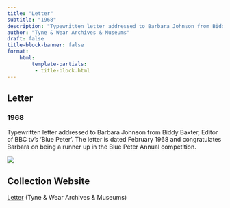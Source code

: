 ```yaml
---
title: "Letter"
subtitle: "1968"
description: "Typewritten letter addressed to Barbara Johnson from Biddy Baxter, Editor of BBC tv's 'Blue Peter'. The letter is dated February 1968 and congratulates Barbara on being a runner up in the Blue Peter Annual competition."
author: "Tyne & Wear Archives & Museums"
draft: false
title-block-banner: false
format:
    html:
        template-partials:
         - title-block.html
---
```

## Letter
### 1968
Typewritten letter addressed to Barbara Johnson from Biddy Baxter, Editor of BBC tv's 'Blue Peter'. The letter is dated February 1968 and congratulates Barbara on being a runner up in the Blue Peter Annual competition.

::: {.column-margin}
<img src="/full/400,/0/default.jpg">

:::

## Collection Website
<a href="https://collectionssearchtwmuseums.org.uk/#details=ecatalogue.352575"/>Letter</a> (Tyne & Wear Archives & Museums)
